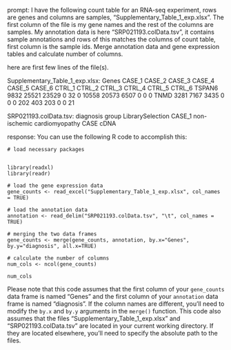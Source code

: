 prompt:
I have the following count table for an RNA-seq experiment, rows are genes and columns are samples, "Supplementary_Table_1_exp.xlsx". The first column of the file is my gene names and the rest of the columns are samples. My annotation data is here  "SRP021193.colData.tsv", it contains sample annotations and rows of this matches the columns of count table, first column is the sample ids. Merge annotation data and gene expression tables and calculate number of columns.

here are first few lines of the file(s).

Supplementary_Table_1_exp.xlsx:
Genes	CASE_1	CASE_2	CASE_3	CASE_4	CASE_5	CASE_6	CTRL_1	CTRL_2	CTRL_3	CTRL_4	CTRL_5	CTRL_6
TSPAN6	9832	25521	23529	0	32	0	10558	20573	6507	0	0	 0
TNMD	3281	 7167	 3435	0	 0	0	  202	  403	 203	0	0	21


SRP021193.colData.tsv:
	diagnosis	group	LibrarySelection
CASE_1	non-ischemic cardiomyopathy	CASE	cDNA


response:
You can use the following R code to accomplish this:

```
# load necessary packages


library(readxl)
library(readr)

# load the gene expression data
gene_counts <- read_excel("Supplementary_Table_1_exp.xlsx", col_names = TRUE)

# load the annotation data 
annotation <- read_delim("SRP021193.colData.tsv", "\t", col_names = TRUE)

# merging the two data frames 
gene_counts <- merge(gene_counts, annotation, by.x="Genes", by.y="diagnosis", all.x=TRUE)

# calculate the number of columns
num_cols <- ncol(gene_counts)

num_cols
```

Please note that this code assumes that the first column of your `gene_counts` data frame is named "Genes" and the first column of your `annotation` data frame is named "diagnosis". If the column names are different, you'll need to modify the `by.x` and `by.y` arguments in the `merge()` function. This code also assumes that the files "Supplementary_Table_1_exp.xlsx" and "SRP021193.colData.tsv" are located in your current working directory. If they are located elsewhere, you'll need to specify the absolute path to the files.
